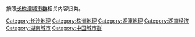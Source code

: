 {{Catnav|頁面分類|地理|地缘经济|城市群|中国城市群}}
{{Catnav|頁面分類|地理|各國地理|中国地理|中国城市群}}
{{Catnav|頁面分類|各種主題的頁面分類|依中国各省来作的分类|中国各省经济|湖南经济}}
{{Catnav|頁面分類|各種主題的頁面分類|依中国各省来作的分类|中国各省地理|湖南地理}}

按照[[长株潭城市群|长株潭城市群]]相关内容归类。

[[Category:长沙地理|Category:长沙地理]]
[[Category:株洲地理|Category:株洲地理]]
[[Category:湘潭地理|Category:湘潭地理]]
[[Category:湖南经济|Category:湖南经济]]
[[Category:湖南城市|Category:湖南城市]]
[[Category:中国城市群|Category:中国城市群]]